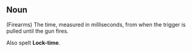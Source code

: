 ==Noun==
(Firearms) The time, measured in milliseconds, from when the trigger is pulled until the gun fires.<P>
Also spelt '''Lock-time'''.